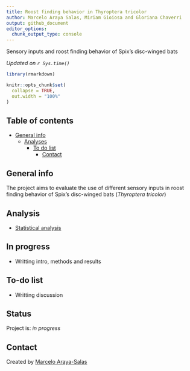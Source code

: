 ```yaml
---
title: Roost finding behavior in Thyroptera tricolor
author: Marcelo Araya Salas, Miriam Gioiosa and Gloriana Chaverri
output: github_document
editor_options:
  chunk_output_type: console
---
```


<!-- Short Description  -->
Sensory inputs and roost finding behavior of Spix's disc-winged bats

*Updated on `r Sys.time()`*

<!-- README.md is generated from README.Rmd. Please edit that file -->

```r

library(rmarkdown)

knitr::opts_chunk$set(
  collapse = TRUE,
  out.width = "100%"
)
```


## Table of contents
* [General info](#general-info)
  * [Analyses](#Analyses)
    * [To do list](#to-do-list)
      * [Contact](#contact)

## General info

The project aims to evaluate the use of different sensory inputs in roost finding behavior of Spix's disc-winged bats (*Thyroptera tricolor*)

## Analysis

* [Statistical analysis](https://rpubs.com/marcelo-araya-salas/724192)

## In progress

*  Writting intro, methods and results

## To-do list

* Writting discussion

## Status
Project is: _in progress_

## Contact
Created by [Marcelo Araya-Salas](marceloarayasalas.weebly.com/)

